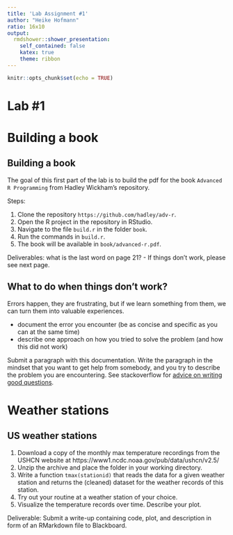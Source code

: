 ```yaml
---
title: 'Lab Assignment #1'
author: "Heike Hofmann"
ratio: 16x10
output:
  rmdshower::shower_presentation:
    self_contained: false
    katex: true
    theme: ribbon
---
```


```r
knitr::opts_chunk$set(echo = TRUE)
```

# Lab #1

# Building a book

## Building a book

The goal of this first part of the lab is to build the pdf for the book `Advanced R Programming` from Hadley Wickham's repository.

Steps:

1. Clone the repository `https://github.com/hadley/adv-r`.
2. Open the R project in the repository in RStudio.
3. Navigate to the file `build.r` in the folder `book`.
4. Run the commands in `build.r`.
5. The book will be available in `book/advanced-r.pdf`.

Deliverables: what is the last word on page 21? - If things don't work, please see next page.

## What to do when things don't work?

Errors happen, they are frustrating, but if we learn something from them, we can turn them into valuable experiences.

- document the error you encounter (be as concise and specific as you can at the same time)
- describe one approach on how you tried to solve the problem (and how this did not work)

Submit a paragraph with this documentation. Write the paragraph in the mindset that you want to get help from somebody, and you try to describe the problem you are encountering. See stackoverflow for [advice on writing good questions](http://stackoverflow.com/help/how-to-ask).

# Weather stations

## US weather stations

1. Download a copy of the monthly max temperature recordings from the USHCN website at https://www1.ncdc.noaa.gov/pub/data/ushcn/v2.5/
2. Unzip the archive and place the folder in your working directory.
3. Write a function `tmax(stationid)` that reads the data for a given weather station and returns the (cleaned) dataset for the weather records of this station. 
4. Try out your routine at a weather station of your choice. 
5. Visualize the temperature records over time. Describe your plot.

Deliverable: Submit a write-up containing code, plot, and description in form of an RMarkdown file to Blackboard. 
